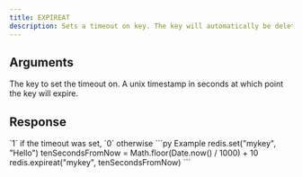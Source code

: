 ```yaml
---
title: EXPIREAT
description: Sets a timeout on key. The key will automatically be deleted.
---
```



## Arguments

<ParamField body="key" type="string" required>
  The key to set the timeout on.
</ParamField>

<ParamField body="unix" type="integer">
A unix timestamp in seconds at which point the key will expire.
</ParamField>

## Response

<ResponseField type="integer" required>
  `1` if the timeout was set, `0` otherwise
</ResponseField>

<RequestExample>
```py Example
redis.set("mykey", "Hello")
tenSecondsFromNow = Math.floor(Date.now() / 1000) + 10
redis.expireat("mykey", tenSecondsFromNow)
```
</RequestExample>
